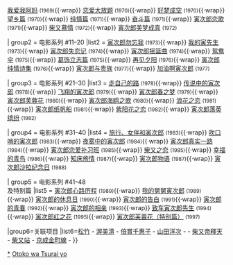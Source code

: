 {{Navbox
| name = 寅次郎的故事
| title = [[寅次郎的故事]]系列
| state = {{{state|autocollapse}}}

| group1 = 电影系列 #1–10
| list1 = {{nowrap begin}}[[寅次郎的故事 (电影)|寅次郎的故事]] <small>(1969)</small>{{·wrap}} [[寅次郎的故事2 我爱我阿妈|我爱我阿妈]] <small>(1969)</small>{{·wrap}} [[寅次郎的故事3 恋爱大放题|恋爱大放题]] <small>(1970)</small>{{·wrap}} [[寅次郎的故事4 好梦成空|好梦成空]] <small>(1970)</small>{{·wrap}} [[寅次郎的故事5 望乡篇|望乡篇]] <small>(1970)</small>{{·wrap}} [[寅次郎的故事6 纯情篇|纯情篇]] <small>(1971)</small>{{·wrap}} [[寅次郎的故事7 奋斗篇|奋斗篇]] <small>(1971)</small>{{·wrap}} [[寅次郎的故事8 寅次郎恋歌|寅次郎恋歌]] <small>(1971)</small>{{·wrap}} [[寅次郎的故事9 柴又慕情|柴又慕情]] <small>(1972)</small>{{·wrap}} [[寅次郎的故事10 寅次郎美梦成真|寅次郎美梦成真]] <small>(1972)</small>

| group2 = 电影系列 #11–20
|list2 = 
[[寅次郎的故事11 寅次郎勿忘我|寅次郎勿忘我]] <small>(1973)</small>{{·wrap}} [[寅次郎的故事12 我的寅先生|我的寅先生]] <small>(1973)</small>{{·wrap}} [[寅次郎的故事13 寅次郎失恋记|寅次郎失恋记]] <small>(1974)</small>{{·wrap}} [[寅次郎的故事14 寅次郎摇篮曲|寅次郎摇篮曲]] <small>(1974)</small>{{·wrap}} [[寅次郎的故事15 鸳鸯伞|鸳鸯伞]] <small>(1975)</small>{{·wrap}} [[寅次郎的故事16 葛饰立志篇|葛饰立志篇]] <small>(1975)</small>{{·wrap}} [[寅次郎的故事17 再见夕阳|再见夕阳]] <small>(1976)</small>{{·wrap}} [[寅次郎的故事18 寅次郎纯情诗集|寅次郎纯情诗集]] <small>(1976)</small>{{·wrap}} [[寅次郎的故事19 寅次郎与贵族|寅次郎与贵族]] <small>(1977)</small>{{·wrap}} [[寅次郎的故事20 加油啊寅次郎|加油啊寅次郎]] <small>(1977)</small>

| group3 = 电影系列 #21–30
|list3 = 
[[寅次郎的故事21 走自己的路|走自己的路]] <small>(1978)</small>{{·wrap}} [[寅次郎的故事22 传说中的寅次郎|传说中的寅次郎]] <small>(1978)</small>{{·wrap}} [[寅次郎的故事23 飞翔的寅次郎|飞翔的寅次郎]] <small>(1979)</small>{{·wrap}} [[寅次郎的故事24 寅次郎春之梦|寅次郎春之梦]] <small>(1979)</small>{{·wrap}} [[寅次郎的故事25 寅次郎芙蓉花|寅次郎芙蓉花]] <small>(1980)</small>{{·wrap}} [[寅次郎的故事26 寅次郎海鸥之歌|寅次郎海鸥之歌]] <small>(1980)</small>{{·wrap}} [[寅次郎的故事27 浪花之恋|浪花之恋]] <small>(1981)</small>{{·wrap}} [[寅次郎的故事28 寅次郎纸帆船|寅次郎纸帆船]] <small>(1981)</small>{{·wrap}} [[寅次郎的故事29 紫阳花之恋|紫阳花之恋]] <small>(1982)</small>{{·wrap}} [[寅次郎的故事30 寅次郎落英缤纷|寅次郎落英缤纷]] <small>(1982)</small>

| group4 = 电影系列 #31–40
|list4 = 
[[寅次郎的故事31 旅行、女伴和寅次郎|旅行、女伴和寅次郎]] <small>(1983)</small>{{·wrap}} [[寅次郎的故事32 吹口哨的寅次郎|吹口哨的寅次郎]] <small>(1983)</small>{{·wrap}} [[寅次郎的故事33 夜雾中的寅次郎|夜雾中的寅次郎]] <small>(1984)</small>{{·wrap}} [[寅次郎的故事34 寅次郎真实一路|寅次郎真实一路]] <small>(1984)</small>{{·wrap}} [[寅次郎的故事35 寅次郎恋爱补习班|寅次郎恋爱补习班]] <small>(1985)</small>{{·wrap}} [[寅次郎的故事36 柴又之恋|柴又之恋]] <small>(1985)</small>{{·wrap}} [[寅次郎的故事37 幸福的青鸟|幸福的青鸟]] <small>(1986)</small>{{·wrap}} [[寅次郎的故事38 知床旅情|知床旅情]] <small>(1987)</small>{{·wrap}} [[寅次郎的故事39 寅次郎物语|寅次郎物语]] <small>(1987)</small>{{·wrap}} [[寅次郎的故事40 寅次郎沙拉纪念日|寅次郎沙拉纪念日]] <small>(1988)</small>

| group5 = 电影系列 #41–48<br>及特别篇
|list5 = 
[[寅次郎的故事41 寅次郎心路历程|寅次郎心路历程]] <small>(1989)</small>{{·wrap}} [[寅次郎的故事42 我的舅舅寅次郎|我的舅舅寅次郎]] <small>(1989)</small>{{·wrap}} [[寅次郎的故事43 寅次郎的休息日|寅次郎的休息日]] <small>(1990)</small>{{·wrap}} [[寅次郎的故事44 寅次郎的告白|寅次郎的告白]] <small>(1991)</small>{{·wrap}} [[寅次郎的故事45 寅次郎的青春|寅次郎的青春]] <small>(1992)</small>{{·wrap}} [[寅次郎的故事46 寅次郎的相亲|寅次郎的相亲]] <small>(1993)</small>{{·wrap}} [[寅次郎的故事47 致车寅次郎先生|致车寅次郎先生]] <small>(1994)</small>{{·wrap}} [[寅次郎的故事48 寅次郎红之花|寅次郎红之花]] <small>(1995)</small>{{·wrap}} [[寅次郎的故事 寅次郎芙蓉花（特别篇）|寅次郎芙蓉花（特别篇）]] <small>(1997)</small>

|group6=关联项目
|list6=[[松竹]] - [[渥美清]] - [[倍賞千惠子]] - [[山田洋次]] - {{lj|柴又}} - [[柴又帝釋天]] - [[柴又站]] - [[京成金町線]] - {{lj|虹をつかむ男}}
}}<noinclude>
[[Category:寅次郎的故事|*]]
[[Category:日本电影模板|Otoko wa Tsurai yo]]

</noinclude>